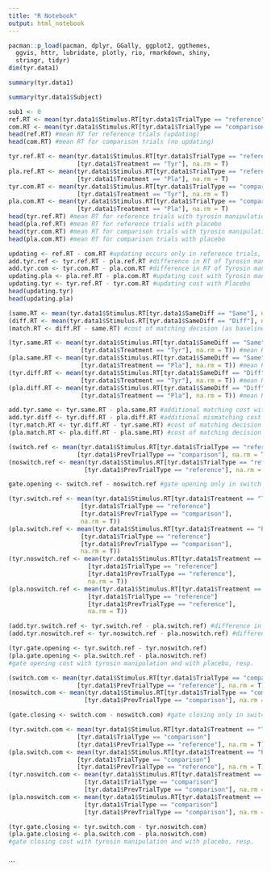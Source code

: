 ```yaml
---
title: "R Notebook"
output: html_notebook
---
```


```r
pacman::p_load(pacman, dplyr, GGally, ggplot2, ggthemes, 
  ggvis, httr, lubridate, plotly, rio, rmarkdown, shiny, 
  stringr, tidyr)
dim(tyr.data1)
```

```r
summary(tyr.data1)
```

```r
summary(tyr.data1$Subject)
```

```r
sub1 <- 0
ref.RT <- mean(tyr.data1$Stimulus.RT[tyr.data1$TrialType == "reference"], na.rm = T)
com.RT <- mean(tyr.data1$Stimulus.RT[tyr.data1$TrialType == "comparison"], na.rm = T)
head(ref.RT) #mean RT for reference trials (updating)
head(com.RT) #mean RT for comparison trials (no updating)
```
```r
tyr.ref.RT <- mean(tyr.data1$Stimulus.RT[tyr.data1$TrialType == "reference"]
                   [tyr.data1$Treatment == "Tyr"], na.rm = T)
pla.ref.RT <- mean(tyr.data1$Stimulus.RT[tyr.data1$TrialType == "reference"] 
                   [tyr.data1$Treatment == "Pla"], na.rm = T)
tyr.com.RT <- mean(tyr.data1$Stimulus.RT[tyr.data1$TrialType == "comparison"]
                   [tyr.data1$Treatment == "Tyr"], na.rm = T)
pla.com.RT <- mean(tyr.data1$Stimulus.RT[tyr.data1$TrialType == "comparison"]
                   [tyr.data1$Treatment == "Pla"], na.rm = T)
head(tyr.ref.RT) #mean RT for reference trials with tyrosin manipulation
head(pla.ref.RT) #mean RT for reference trials with placebo
head(tyr.com.RT) #mean RT for comparison trials with tyrosin manipulation
head(pla.com.RT) #mean RT for comparison trials with placebo
```

```r
updating <- ref.RT - com.RT #updating occurs only in reference trials, hence updating cost as difference in RT between reference and comparison trials
add.tyr.ref <- tyr.ref.RT - pla.ref.RT #difference in RT of Tyrosin manipulation in reference trials
add.tyr.com <- tyr.com.RT - pla.com.RT #difference in RT of Tyrosin manipulation in comparison trials
updating.pla <- pla.ref.RT - pla.com.RT #updating cost with Tyrosin manipulation
updating.tyr <- tyr.ref.RT - tyr.com.RT #updating cost with Placebo
head(updating.tyr)
head(updating.pla)
```

```r
(same.RT <- mean(tyr.data1$Stimulus.RT[tyr.data1$SameDiff == "Same"], na.rm = T)) #mean RT for match decision
(diff.RT <- mean(tyr.data1$Stimulus.RT[tyr.data1$SameDiff == "Diff"], na.rm = T)) #mean RT for mismatch decision
(match.RT <- diff.RT - same.RT) #cost of matching decision (as baseline for substitution)
```

```r
(tyr.same.RT <- mean(tyr.data1$Stimulus.RT[tyr.data1$SameDiff == "Same"]
                    [tyr.data1$Treatment == "Tyr"], na.rm = T)) #mean RT for match decision with Tyrosin
(pla.same.RT <- mean(tyr.data1$Stimulus.RT[tyr.data1$SameDiff == "Same"]
                    [tyr.data1$Treatment == "Pla"], na.rm = T)) #mean RT for match decision with Placebo
(tyr.diff.RT <- mean(tyr.data1$Stimulus.RT[tyr.data1$SameDiff == "Diff"]
                    [tyr.data1$Treatment == "Tyr"], na.rm = T)) #mean RT for mismatch decision with Tyrosin
(pla.diff.RT <- mean(tyr.data1$Stimulus.RT[tyr.data1$SameDiff == "Diff"]
                    [tyr.data1$Treatment == "Pla"], na.rm = T)) #mean RT for mismatch decision with Placebo
```
```r
add.tyr.same <- tyr.same.RT - pla.same.RT #additional matching cost with Tyrosin manipulation
add.tyr.diff <- tyr.diff.RT - pla.diff.RT #additional mismatching cost with Tyrosin manipulation
(tyr.match.RT <- tyr.diff.RT - tyr.same.RT) #cost of matching decision with Tyrosin manipulation
(pla.match.RT <- pla.diff.RT - pla.same.RT) #cost of matching decision with placebo

```

```r
(switch.ref <- mean(tyr.data1$Stimulus.RT[tyr.data1$TrialType == "reference"]
                   [tyr.data1$PrevTrialType == "comparison"], na.rm = T))        #gate opening
(noswitch.ref <- mean(tyr.data1$Stimulus.RT[tyr.data1$TrialType == "reference"]
                     [tyr.data1$PrevTrialType == "reference"], na.rm = T))       #no gate opening (already open)
```

```r
gate.opening <- switch.ref - noswitch.ref #gate opening only in switch trials (Comparison, Reference), thus gate opening cost as (Comparison, Reference) - (Reference, Reference)
```
```r
(tyr.switch.ref <- mean(tyr.data1$Stimulus.RT[tyr.data1$Treatment == "Tyr"]
                    [tyr.data1$TrialType == "reference"]
                    [tyr.data1$PrevTrialType == "comparison"], 
                    na.rm = T))                                                   #gate opening
(pla.switch.ref <- mean(tyr.data1$Stimulus.RT[tyr.data1$Treatment == "Pla"]
                    [tyr.data1$TrialType == "reference"]
                    [tyr.data1$PrevTrialType == "comparison"], 
                    na.rm = T))
(tyr.noswitch.ref <- mean(tyr.data1$Stimulus.RT[tyr.data1$Treatment == "Tyr"]
                      [tyr.data1$TrialType == "reference"]
                      [tyr.data1$PrevTrialType == "reference"], 
                      na.rm = T))                                                 #no gate opening (already open)
(pla.noswitch.ref <- mean(tyr.data1$Stimulus.RT[tyr.data1$Treatment == "Pla"]
                      [tyr.data1$TrialType == "reference"]
                      [tyr.data1$PrevTrialType == "reference"], 
                      na.rm = T))
```
```r
(add.tyr.switch.ref <- tyr.switch.ref - pla.switch.ref) #difference in RT of Tyrosin manipulation in reference trials
(add.tyr.noswitch.ref <- tyr.noswitch.ref - pla.noswitch.ref) #difference in RT of Tyrosin manipulation in comparison trials
```
```r
(tyr.gate.opening <- tyr.switch.ref - tyr.noswitch.ref)
(pla.gate.opening <- pla.switch.ref - pla.noswitch.ref)
#gate opening cost with tyrosin manipulation and with placebo, resp.
```

```r
(switch.com <- mean(tyr.data1$Stimulus.RT[tyr.data1$TrialType == "comparison"]
                   [tyr.data1$PrevTrialType == "reference"], na.rm = T))         #gate closing
(noswitch.com <- mean(tyr.data1$Stimulus.RT[tyr.data1$TrialType == "comparison"]
                     [tyr.data1$PrevTrialType == "comparison"], na.rm = T))      #no gate closing (already closed)
```
```r
(gate.closing <- switch.com - noswitch.com) #gate closing only in switch trials (Reference, Comparison), thus gate closing cost as (Reference, Comparison) - (Comparison, Comparison)
```

```r
(tyr.switch.com <- mean(tyr.data1$Stimulus.RT[tyr.data1$Treatment == "Tyr"]
                   [tyr.data1$TrialType == "comparison"]
                   [tyr.data1$PrevTrialType == "reference"], na.rm = T))         #gate closing
(pla.switch.com <- mean(tyr.data1$Stimulus.RT[tyr.data1$Treatment == "Pla"]
                   [tyr.data1$TrialType == "comparison"]
                   [tyr.data1$PrevTrialType == "reference"], na.rm = T))
(tyr.noswitch.com <- mean(tyr.data1$Stimulus.RT[tyr.data1$Treatment == "Tyr"]
                     [tyr.data1$TrialType == "comparison"]
                     [tyr.data1$PrevTrialType == "comparison"], na.rm = T))      #no gate closing (already closed)
(pla.noswitch.com <- mean(tyr.data1$Stimulus.RT[tyr.data1$Treatment == "Pla"]
                     [tyr.data1$TrialType == "comparison"]
                     [tyr.data1$PrevTrialType == "comparison"], na.rm = T))
```

```r
(tyr.gate.closing <- tyr.switch.com - tyr.noswitch.com)
(pla.gate.closing <- pla.switch.com - pla.noswitch.com)
#gate closing cost with tyrosin manipulation and with placebo, resp.
```

```r

```


```

